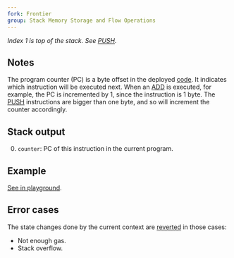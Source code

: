 ```yaml
---
fork: Frontier
group: Stack Memory Storage and Flow Operations
---
```


_Index 1 is top of the stack. See [PUSH](/#60)._

## Notes

The program counter (PC) is a byte offset in the deployed [code](/about). It indicates which instruction will be executed next. When an [ADD](/#01) is executed, for example, the PC is incremented by 1, since the instruction is 1 byte. The [PUSH](/#60) instructions are bigger than one byte, and so will increment the counter accordingly.

## Stack output

0. `counter`: PC of this instruction in the current program.

## Example

[See in playground](/playground?unit=Wei&codeType=Mnemonic&code='~0x~1xJUMPDESTzesq2x~3xPUSH1%201%20l4x~6%20%7Bpreviouminstructionmtakem2%20bytes%7D'~PCwwwlz%20%2F%2F%20Offx%5Cnw%20%20qt%20ms%20lzseq%01lmqwxz~_).

## Error cases

The state changes done by the current context are [reverted](#FD) in those cases:

- Not enough gas.
- Stack overflow.
